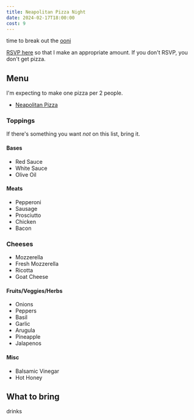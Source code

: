 ```yaml
---
title: Neapolitan Pizza Night
date: 2024-02-17T18:00:00
cost: 9
---
```


time to break out the [ooni](https://ooni.com/collections/ovens/products/ooni-koda-16)

[RSVP here](https://strawpoll.com/w4nWrQ36QyA) so that I make an appropriate amount. If you don't RSVP, you don't get pizza.

## Menu

I'm expecting to make one pizza per 2 people.

- [Neapolitan Pizza](https://en.wikipedia.org/wiki/Neapolitan_pizza)

### Toppings

If there's something you want _not_ on this list, bring it.

#### Bases

- Red Sauce
- White Sauce
- Olive Oil

#### Meats

- Pepperoni
- Sausage
- Prosciutto
- Chicken
- Bacon

### Cheeses

- Mozzerella
- Fresh Mozzerella
- Ricotta
- Goat Cheese

#### Fruits/Veggies/Herbs

- Onions
- Peppers
- Basil
- Garlic
- Arugula
- Pineapple
- Jalapenos

#### Misc

- Balsamic Vinegar
- Hot Honey

## What to bring

drinks
